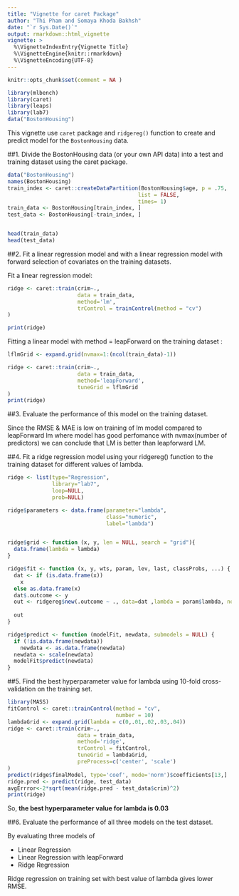 ```yaml
---
title: "Vignette for caret Package"
author: "Thi Pham and Somaya Khoda Bakhsh"
date: "`r Sys.Date()`"
output: rmarkdown::html_vignette
vignette: >
  %\VignetteIndexEntry{Vignette Title}
  %\VignetteEngine{knitr::rmarkdown}
  %\VignetteEncoding{UTF-8}
---
```


```r
knitr::opts_chunk$set(comment = NA )
```

```r
library(mlbench)
library(caret)
library(leaps)
library(lab7)
data("BostonHousing")
```

This vignette use `caret` package and `ridgereg()` function to create and predict model for the `BostonHousing` data.

##1. Divide the BostonHousing data (or your own API data) into a test and training dataset using the caret package.

```r
data("BostonHousing")
names(BostonHousing)
train_index <- caret::createDataPartition(BostonHousing$age, p = .75,
                                         list = FALSE,
                                         times= 1)
train_data <- BostonHousing[train_index, ]
test_data <- BostonHousing[-train_index, ]


head(train_data)
head(test_data)
```


##2. Fit a linear regression model and with a linear regression model with forward selection of covariates on the training datasets.   

Fit a linear regression model: 

```r
ridge <- caret::train(crim~.,
                      data = train_data,
                      method='lm',
                      trControl = trainControl(method = "cv")
)

print(ridge)
```


Fitting a linear model with method = leapForward on the training dataset :
```r
lflmGrid <- expand.grid(nvmax=1:(ncol(train_data)-1))

ridge <- caret::train(crim~.,
                      data = train_data,
                      method='leapForward',
                      tuneGrid = lflmGrid
)
print(ridge)
```

##3. Evaluate the performance of this model on the training dataset.

Since the RMSE & MAE is low on training of lm model compared to leapForward lm where model has good perfomance with nvmax(number of predictors) we can conclude that LM is better than leapforward LM.   


##4. Fit a ridge regression model using your ridgereg() function to the training dataset for different values of lambda.


```r
ridge <- list(type="Regression", 
              library="lab7",
              loop=NULL,
              prob=NULL)

ridge$parameters <- data.frame(parameter="lambda",
                               class="numeric",
                               label="lambda")


ridge$grid <- function (x, y, len = NULL, search = "grid"){
  data.frame(lambda = lambda)
} 

ridge$fit <- function (x, y, wts, param, lev, last, classProbs, ...) {
  dat <- if (is.data.frame(x)) 
    x
  else as.data.frame(x)
  dat$.outcome <- y
  out <- ridgereg$new(.outcome ~ ., data=dat ,lambda = param$lambda, normalize=normalize, ...)
  
  out
}

ridge$predict <- function (modelFit, newdata, submodels = NULL) {
  if (!is.data.frame(newdata)) 
    newdata <- as.data.frame(newdata)
  newdata <- scale(newdata)
  modelFit$predict(newdata)
}

```


##5.  Find the best hyperparameter value for lambda using 10-fold cross-validation on the training set.  

```r
library(MASS)
fitControl <- caret::trainControl(method = "cv",
                                  number = 10)
lambdaGrid <- expand.grid(lambda = c(0,.01,.02,.03,.04))
ridge <- caret::train(crim~.,
                      data = train_data,
                      method='ridge',
                      trControl = fitControl,
                      tuneGrid = lambdaGrid,
                      preProcess=c('center', 'scale')
)
predict(ridge$finalModel, type='coef', mode='norm')$coefficients[13,]
ridge.pred <- predict(ridge, test_data)
avgErrror<-2*sqrt(mean(ridge.pred - test_data$crim)^2)
print(ridge)

```
So, **the best hyperparameter value for lambda is 0.03**

##6. Evaluate the performance of all three models on the test dataset.

By evaluating three models of 

* Linear Regression
* Linear Regression with leapForward
* Ridge Regression

Ridge regression on training set with best value of lambda gives lower RMSE.













